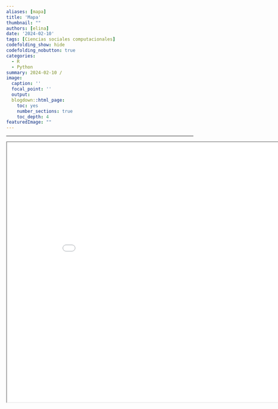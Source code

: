 ```yaml
---
aliases: [mapa]
title: 'Mapa'
thumbnail: ""
authors: [elina]
date: '2024-02-10'
tags: [Ciencias sociales computacionales]
codefolding_show: hide
codefolding_nobutton: true
categories:
  - R
  - Python
summary: 2024-02-10 / 
image:
  caption: ''
  focal_point: ''
  output:
  blogdown::html_page:
    toc: yes
    number_sections: true
    toc_depth: 4
featuredImage: ""
---
```





______________


<iframe src="imagenes/Mapa_AD_LP.html" width="900"  height="700"></iframe>
